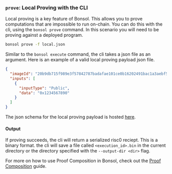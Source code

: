### `prove`: Local Proving with the CLI

Local proving is a key feature of Bonsol. This allows you to prove computations that are impossible to run on-chain.
You can do this with the cli, using the `bonsol prove` command. In this scenario you will need to be proving against a deployed program.

```bash 
bonsol prove -f local.json  
```

Similar to the `bonsol execute` command, the cli takes a json file as an argument.
Here is an example of a valid local proving payload json file.

```json
{
  "imageId": "20b9db715f989e3f57842787badafae101ce0b16202491bac1a3aebf573da0ba",
  "inputs": [
    {
      "inputType": "Public",
      "data": "0x1234567890"
    }
  ]
}
```

The json schema for the local proving payload is hosted [here](https://github.com/anagrambuild/bonsol/blob/main/schemas/prove.schema.json).

#### Output 
If proving succeeds, the cli will return a serialized risc0 reciept. This is a binary format. 
the cli will save a file called `<execution_id>.bin` in the current directory or the directory specified with the `--output-dir <dir>` flag.

For more on how to use Proof Composition in Bonsol, check out the [Proof Composition](/docs/tutorials/proof-composition) guide.
